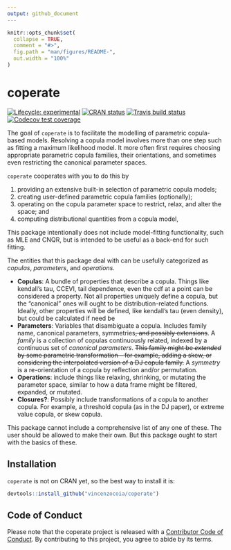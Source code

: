 ```yaml
---
output: github_document
---
```


<!-- README.md is generated from README.Rmd. Please edit that file -->

```r
knitr::opts_chunk$set(
  collapse = TRUE,
  comment = "#>",
  fig.path = "man/figures/README-",
  out.width = "100%"
)
```
# coperate

<!-- badges: start -->
[![Lifecycle: experimental](https://img.shields.io/badge/lifecycle-experimental-orange.svg)](https://www.tidyverse.org/lifecycle/#experimental)
[![CRAN status](https://www.r-pkg.org/badges/version/coperate)](https://CRAN.R-project.org/package=coperate)
[![Travis build status](https://travis-ci.com/vincenzocoia/coperate.svg?branch=master)](https://travis-ci.com/vincenzocoia/coperate)
[![Codecov test coverage](https://codecov.io/gh/vincenzocoia/coperate/branch/master/graph/badge.svg)](https://codecov.io/gh/vincenzocoia/coperate?branch=master)
<!-- badges: end -->

The goal of `coperate` is to facilitate the modelling of parametric copula-based models.
Resolving a copula model involves more than one step such as fitting a maximum likelihood model. It more often first requires choosing appropriate parametric copula families, their orientations, and sometimes even restricting the canonical parameter spaces. 

`coperate` cooperates with you to do this by

1. providing an extensive built-in selection of parametric copula models;
2. creating user-defined parametric copula families (optionally);
3. operating on the copula parameter space to restrict, relax, and alter the space; and
4. computing distributional quantities from a copula model,

This package intentionally does not include model-fitting functionality, such as MLE and CNQR, but is intended to be useful as a back-end for such fitting. 

The entities that this package deal with can be usefully categorized as _copulas_, _parameters_, and _operations_. 

- __Copulas__: A bundle of properties that describe a copula. Things like kendall's tau, CCEVI, tail dependence, even the cdf at a point can be considered a property. Not all properties uniquely define a copula, but the "canonical" ones will ought to be distribution-related functions. Ideally, other properties will be defined, like kendall's tau (even density), but could be calculated if need be
- __Parameters__: Variables that disambiguate a copula. Includes family name, canonical parameters, symmetries~~, and possibly extensions~~. A _family_ is a collection of copulas continuously related, indexed by a continuous set of _canonical parameters_. ~~This family might be _extended_ by some parametric transformation -- for example, adding a skew, or considering the interpolated version of a DJ copula family.~~ A _symmetry_ is a re-orientation of a copula by reflection and/or permutation.
- __Operations__: include things like relaxing, shrinking, or mutating the parameter space, similar to how a data frame might be filtered, expanded, or mutated. 
- __Closures?__: Possibly include transformations of a copula to another copula. For example, a threshold copula (as in the DJ paper), or extreme value copula, or skew copula.

This package cannot include a comprehensive list of any one of these. The user should be allowed to make their own. But this package ought to start with the basics of these. 

## Installation

`coperate` is not on CRAN yet, so the best way to install it is:

``` r
devtools::install_github("vincenzocoia/coperate")
```


## Code of Conduct
  
  Please note that the coperate project is released with a [Contributor Code of Conduct](https://contributor-covenant.org/version/2/0/CODE_OF_CONDUCT.html). By contributing to this project, you agree to abide by its terms.
